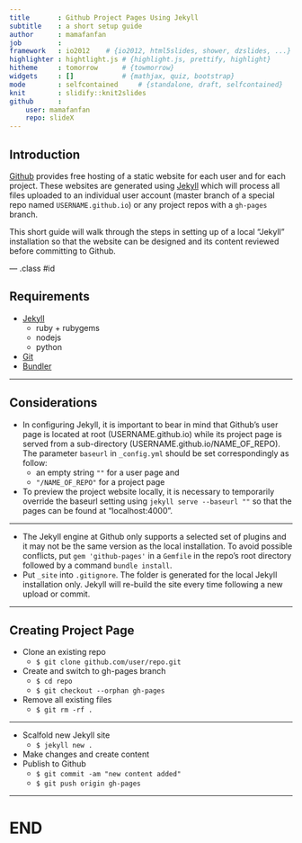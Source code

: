 ---
title       : Github Project Pages Using Jekyll
subtitle    : a short setup guide
author      : mamafanfan
job         : 
framework   : io2012    # {io2012, html5slides, shower, dzslides, ...}
highlighter : hightlight.js # {highlight.js, prettify, highlight}
hitheme     : tomorrow      # {towmorrow}
widgets     : []            # {mathjax, quiz, bootstrap}
mode        : selfcontained     # {standalone, draft, selfcontained}
knit        : slidify::knit2slides
github      :
    user: mamafanfan
    repo: slideX
---

## Introduction

[Github](https://github.com> "Github") provides free hosting of a static website for each user and for each project. These websites are generated using [Jekyll](https://github.com/jekyll/jekyll "Jekyll at Github") which will process all files uploaded to an individual user account (master branch of a special repo named `USERNAME.github.io`) or any project repos with a `gh-pages` branch.

This short guide will walk through the steps in setting up of a local "Jekyll" installation so that the website can be designed and its content reviewed before committing to Github.

--- .class #id 

## Requirements

* [Jekyll](http://jekyllrb.com/docs/installation/> "Jekyll Installation Requirements")
    + ruby + rubygems
    + nodejs
    + python
* [Git](https://help.github.com/articles/set-up-git/> "Set up Git")
* [Bundler](http://bundler.io/> "Bundler Install")

---

## Considerations

+ In configuring Jekyll, it is important to bear in mind that Github's user page is located at root (USERNAME.github.io) while its project page is served from a sub-directory (USERNAME.github.io/NAME_OF_REPO). The parameter `baseurl` in `_config.yml` should be set correspondingly as follow:
    * an empty string `""` for a user page and 
    * `"/NAME_OF_REPO"` for a project page
+ To preview the project website locally, it is necessary to temporarily override the baseurl setting using `jekyll serve --baseurl ""` so that the pages can be found at "localhost:4000".

---

+ The Jekyll engine at Github only supports a selected set of plugins and it may not be the same version as the local installation. To avoid possible conflicts, put
`gem 'github-pages'` in a `Gemfile` in the repo's root directory followed by a command `bundle install`.
+ Put `_site` into `.gitignore`. The folder is generated for the local Jekyll installation only. Jekyll will re-build the site every time following a new upload or commit.

---

## Creating Project Page

* Clone an existing repo
    + `$ git clone github.com/user/repo.git`
* Create and switch to gh-pages branch
    + `$ cd repo`
    + `$ git checkout --orphan gh-pages`
* Remove all existing files
    + `$ git rm -rf .`

---

* Scalfold new Jekyll site
    + `$ jekyll new .`
* Make changes and create content
* Publish to Github
    + `$ git commit -am "new content added"`
    + `$ git push origin gh-pages`

----

# END
